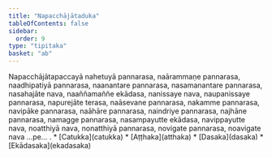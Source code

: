 ```yaml
---
title: "Napacchājātaduka"
tableOfContents: false
sidebar:
  order: 9
type: "tipitaka"
basket: "ab"
---
```



<DynamicBreadcrumb />

<Division number="405">

<Paragraph number="1220">
Napacchājātapaccayā nahetuyā pannarasa, naārammaṇe pannarasa, naadhipatiyā pannarasa, naanantare pannarasa, nasamanantare pannarasa, nasahajāte nava, naaññamaññe ekādasa, nanissaye nava, naupanissaye pannarasa, napurejāte terasa, naāsevane pannarasa, nakamme pannarasa, navipāke pannarasa, naāhāre pannarasa, naindriye pannarasa, najhāne pannarasa, namagge pannarasa, nasampayutte ekādasa, navippayutte nava, noatthiyā nava, nonatthiyā pannarasa, novigate pannarasa, noavigate nava …pe… .

</Paragraph>
</Division>

<TableOfContents>
* [Catukka](catukka)
* [Aṭṭhaka](atthaka)
* [Dasaka](dasaka)
* [Ekādasaka](ekadasaka)
</TableOfContents>